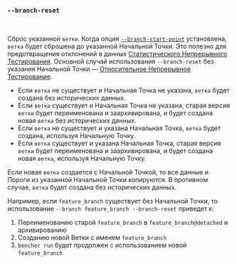 ### `--branch-reset`

<br />

Сброс указанной `ветки`.
Когда опция [`--branch-start-point`][начальная точка ветки] установлена,
`ветка` будет сброшена до указанной Начальной Точки.
Это полезно для предотвращения отклонений в данных [Статистического Непрерывного Тестирования][статистическое непрерывное тестирование].
Основной случай использования `--branch-reset` без указания Начальной Точки —
[Относительное Непрерывное Тестирование][относительное непрерывное тестирование].

- Если `ветка` не существует и Начальная Точка не указана, `ветка` будет создана без исторических данных.
- Если `ветка` существует и Начальная Точка не указана,
  старая версия `ветки` будет переименована и заархивирована,
  и будет создана новая `ветка` без исторических данных.
- Если `ветка` не существует и указана Начальная Точка,
  `ветка` будет создана, используя Начальную Точку.
- Если `ветка` существует и указана Начальная Точка,
  старая версия `ветки` будет переименована и заархивирована,
  и будет создана новая `ветка`, используя Начальную Точку.

Если новая `ветка` создается с Начальной Точкой,
то все данные и Пороги из указанной Начальной Точки копируются.
В противном случае, `ветка` будет создана без исторических данных.

Например, если `feature_branch` существует без Начальной Точки,
то использование `--branch feature_branch --branch-reset`
приведет к:

1. Переименованию старой `feature_branch` в `feature_branch@detached` и архивированию
2. Созданию новой Ветки с именем `feature_branch`
3. `bencher run` будет продолжен с использованием новой `feature_branch`

[статистическое непрерывное тестирование]: /ru/docs/how-to/track-benchmarks/#statistical-continuous-benchmarking
[относительное непрерывное тестирование]: /ru/docs/how-to/track-benchmarks/#relative-continuous-benchmarking

[начальная точка ветки]: #--branch-start-point-branch
